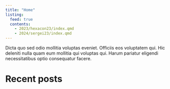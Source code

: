 ```yaml
---
title: "Home"
listing:
  feed: true
  contents:
    - 2023/hexacon23/index.qmd
    - 2024/sergei23/index.qmd
---
```


Dicta quo sed odio mollitia voluptas eveniet. Officiis eos voluptatem qui. Hic deleniti nulla quam eum mollitia qui voluptas qui. Harum pariatur eligendi necessitatibus optio consequatur facere.

# Recent posts